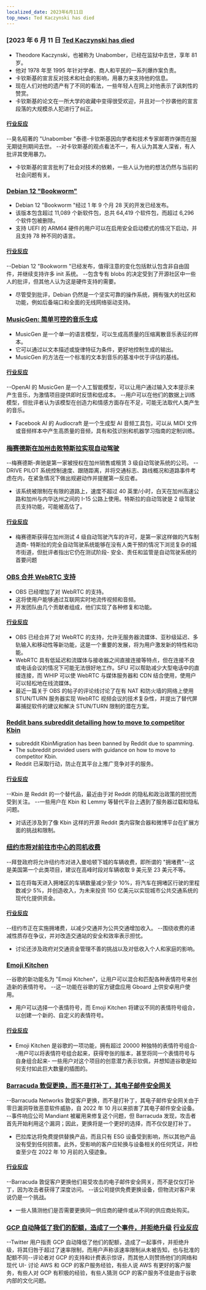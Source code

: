 ```yaml
---
localized_date: 2023年6月11日
top_news: Ted Kaczynski has died
---
```




<CallToAction />

<Steps>

### [2023 年 6 月 11 日 [Ted Kaczynski has died](https://www.nytimes.com/2023/06/10/us/ted-kaczynski-dead.html)

- Theodore Kaczynski，也被称为 Unabomber，已经在监狱中去世，享年 81 岁。
- 他对 1978 年至 1995 年针对学者、商人和平民的一系列爆炸案负责。
- 卡钦斯基的宣言反对技术和社会的影响，用暴力来支持他的信息。
- 现在人们对他的遗产有了不同的看法，一些年轻人在网上对他表示了讽刺性的赞赏。
- 卡钦斯基的论文在一所大学的收藏中变得很受欢迎，并且对一个抄袭他的宣言段落的大规模杀人犯进行了纠正。

#### [行业反应](http://news.ycombinator.com/item?id=36272409)

--臭名昭著的 "Unabomber "泰德-卡钦斯基因向学者和技术专家邮寄炸弹而在服无期徒刑期间去世。
--对卡钦斯基的观点看法不一，有人认为其发人深省，有人批评其使用暴力。

- 卡钦斯基的宣言批判了社会对技术的依赖，一些人认为他的想法仍然与当前的社会问题有关。

### [Debian 12 "Bookworm"](https://www.debian.org/News/2023/20230610)

- Debian 12 "Bookworm "经过 1 年 9 个月 28 天的开发已经发布。
- 该版本包含超过 11,089 个新软件包，总共 64,419 个软件包，而超过 6,296 个软件包被删除。
- 支持 UEFI 的 ARM64 硬件的用户可以在启用安全启动模式的情况下启动，并且支持 78 种不同的语言。

#### [行业反应](http://news.ycombinator.com/item?id=36269934)

--Debian 12 "Bookworm "已经发布，值得注意的变化包括默认包含非自由固件，并继续支持许多 init 系统。
--包含专有 blobs 的决定受到了开源社区中一些人的批评，但其他人认为这是硬件支持的需要。

- 尽管受到批评，Debian 仍然是一个坚实可靠的操作系统，拥有强大的社区和功能，例如后备端口和全面的无线网络驱动支持。

### [MusicGen: 简单可控的音乐生成](https://ai.honu.io/papers/musicgen/)

- MusicGen 是一个单一的语言模型，可以生成高质量的压缩离散音乐表征的样本。
- 它可以通过以文本描述或旋律特征为条件，更好地控制生成的输出。
- MusicGen 的方法在一个标准的文本到音乐的基准中优于评估的基线。

#### [行业反应](http://news.ycombinator.com/item?id=36271926)

--OpenAI 的 MusicGen 是一个人工智能模型，可以让用户通过输入文本提示来产生音乐，为激情项目提供即时反馈和低成本。
--用户可以在他们的数据上训练模型，但批评者认为该模型在创造力和情感方面存在不足，可能无法取代人类产生的音乐。

- Facebook AI 的 Audiocraft 是一个生成型 AI 音频工具包，可以从 MIDI 文件或音频样本中产生高质量的音频，具有和弦识别和机器学习指南的定制训练。

### [梅赛德斯在加州击败特斯拉实现自动驾驶](https://www.theregister.com/2023/06/09/mercedes_california_tesla/)

--梅赛德斯-奔驰是第一家被授权在加州销售或租赁 3 级自动驾驶系统的公司。
--DRIVE PILOT 系统控制速度、跟随距离，并将交通标志、路线概况和道路事件考虑在内，在紧急情况下做出规避动作并提醒第一反应者。

- 该系统被限制在有限的道路上，速度不超过 40 英里/小时，白天在加州高速公路和加州与内华达州之间的 I-15 公路上使用。特斯拉的自动驾驶是 2 级驾驶员支持功能，可能被高估了。

#### [行业反应](http://news.ycombinator.com/item?id=36270413)

- 梅赛德斯获得在加州测试 4 级自动驾驶汽车的许可，是第一家这样做的汽车制造商- 特斯拉的完全自动驾驶系统能够在没有人类干预的情况下浏览复杂的城市街道，但批评者指出它仍在测试阶段- 安全、责任和监管是自动驾驶系统的首要问题

### [OBS 合并 WebRTC 支持](https://github.com/obsproject/obs-studio/commit/851a8c216e14617fb523951839f3bdb240e85141)

- OBS 已经增加了对 WebRTC 的支持。
- 这将使用户能够通过互联网实时地流传视频和音频。
- 开发团队由几个贡献者组成，他们实现了各种修复和功能。

#### [行业反应](http://news.ycombinator.com/item?id=36273075)

- OBS 已经合并了对 WebRTC 的支持，允许无服务器流媒体、亚秒级延迟、多轨输入和移动性等新功能，这是一个重要的发展，将为用户激发新的特性和功能。
- WebRTC 具有低延迟和流媒体与接收器之间直接连接等特点，但在连接不良或电话会议的情况下可能无法很好地工作。SFU 可以帮助减少大型电话中的直接连接，而 WHIP 可以使 WebRTC 与媒体服务器和 CDN 结合使用，使用户可以轻松地在线流媒体。
- 最近一篇关于 OBS 的帖子的评论线讨论了在有 NAT 和防火墙的网络上使用 STUN/TURN 服务器实现 WebRTC 视频会议的技术复杂性，并提出了替代屏幕捕捉软件的建议和解决 STUN/TURN 限制的潜在方案。

### [Reddit bans subreddit detailing how to move to competitor Kbin](https://old.reddit.com/r/KbinMigration)

- subreddit KbinMigration has been banned by Reddit due to spamming.
- The subreddit provided users with guidance on how to move to competitor Kbin.
- Reddit 已采取行动，防止在其平台上推广竞争对手的服务。

#### [行业反应](http://news.ycombinator.com/item?id=36268458)

--Kbin 是 Reddit 的一个替代品，最近由于对 Reddit 的隐私和政治政策的担忧而受到关注。
--一些用户在 Kbin 和 Lemmy 等替代平台上遇到了服务器过载和隐私问题。

- 对话还涉及到了像 Kbin 这样的开源 Reddit 类内容聚合器和微博平台在扩展方面的挑战和限制。

### [纽约市将对前往市中心的司机收费](https://www.cnn.com/2023/06/10/business/congestion-pricing-new-york-city-transportation/index.html)

--拜登政府将允许纽约市对进入曼哈顿下城的车辆收费，即所谓的 "拥堵费"--这是美国第一个此类项目，建议在高峰时段对车辆收取 9 美元至 23 美元不等。

- 旨在将每天进入拥堵区的车辆数量减少至少 10%，将汽车在拥堵区行驶的里程数减少 5%，并创造收入，为未来投资 150 亿美元以实现城市公共交通系统的现代化提供资金。

#### [行业反应](http://news.ycombinator.com/item?id=36270597)

--纽约市正在实施拥堵费，以减少交通并为公共交通增加收入。
--围绕收费的递减性质存在争议，并对改造交通站的安全和效率表示担忧。

- 讨论还涉及政府对交通资金管理不善的挑战以及对低收入个人和家庭的影响。

### [Emoji Kitchen](https://emojikitchen.dev/)

--谷歌的新功能名为 "Emoji Kitchen"，让用户可以混合和匹配各种表情符号来创造新的表情符号。
--这一功能在谷歌的官方键盘应用 Gboard 上供安卓用户使用。

- 用户可以选择一个表情符号，而 Emoji Kitchen 将建议不同的表情符号组合，以创建一个新的、自定义的表情符号。

#### [行业反应](http://news.ycombinator.com/item?id=36267382)

- Emoji Kitchen 是谷歌的一项功能，拥有超过 20000 种独特的表情符号组合--用户可以将表情符号组合起来，获得夸张的版本，甚至将同一个表情符号与自身组合起来- 一些用户对这个项目的创意潜力表示钦佩，并想知道谷歌是如何支付如此巨大数量的插图的。

### [Barracuda 敦促更换，而不是打补丁，其电子邮件安全网关](https://krebsonsecurity.com/2023/06/barracuda-urges-replacing-not-patching-its-email-security-gateways/)

--Barracuda Networks 敦促客户更换，而不是打补丁，其电子邮件安全网关由于零日漏洞导致恶意软件威胁，自 2022 年 10 月以来损害了其电子邮件安全设备。
--事件响应公司 Mandiant 被雇用来修复这个问题，但 Barracuda 发现，攻击者首先开始利用这个漏洞；因此，更换将是一个更好的选择，而不仅仅是打补丁。

- 巴拉库达将免费提供替换产品，而且只有 ESG 设备受到影响，所以其他产品没有受到任何损害。此外，受影响的客户应轮换与设备相关的任何凭证，并检查至少在 2022 年 10 月前的入侵迹象。

#### [行业反应](http://news.ycombinator.com/item?id=36274525)

--Barracuda 敦促客户更换他们易受攻击的电子邮件安全网关，而不是仅仅打补丁，因为攻击者获得了深度访问。
--该公司提供免费更换设备，但物流对客户来说仍是一个挑战。

- 一些人猜测他们是否需要更换同一供应商的硬件或从不同的供应商处购买。

### [GCP 自动降低了我们的配额，造成了一个事件，并拒绝升级](https://twitter.com/JustJake/status/1667478906591666176) [行业反应](http://news.ycombinator.com/item?id=36272747)

--Twitter 用户指责 GCP 自动降低了他们的配额，造成了一起事件，并拒绝升级，将其归咎于超过了速率限制，而用户声称该速率限制从未被告知，也与批准的配额不同--评论者对 GCP 的支持和计费表示惊讶，而其他人则赞扬他们的网络和现代 UI- 讨论 AWS 和 GCP 的客户服务经验，有些人说 AWS 有更好的客户服务，有些人对 GCP 有积极的经验，有些人猜测 GCP 的客户服务不佳是由于谷歌内部的文化问题。

</Steps>
